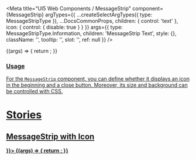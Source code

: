 
<Meta
  title="UI5 Web Components / MessageStrip"
  component={MessageStrip}
  argTypes={{
    ...createSelectArgTypes({ type: MessageStripType }),
    ...DocsCommonProps,
    children: { control: 'text' },
    icon: { control: { disable: true } }
  }}
  args={{
    type: MessageStripType.Information,
    children: 'MessageStrip Text',
    style: {},
    className: '',
    tooltip: '',
    slot: '',
    ref: null
  }}
/>

<DocsHeader />

<Canvas>
  <Story name="Default">
    {(args) => {
      return <MessageStrip {...args} />;
    }}
  </Story>
</Canvas>

<ArgsTable story="." />
<div style={{ fontFamily: 'var(--sapFontFamily)', fontSize: 'var(--sapFontSize)', color: 'var(--sapTextColor)' }}>
  <h3 id="usage" tabindex="-1">
    <a aria-hidden="true" href="#usage" tabindex="-1" target="_self" class="css-yi0p10" />
    Usage
  </h3>
  For the <code>MessageStrip</code> component, you can define whether it displays an icon in the beginning and a close button.
  Moreover, its size and background can be controlled with CSS.
</div>

<b />

# Stories

<b />

## MessageStrip with Icon

<Canvas>
  <Story name="with Icon" args={{ icon: <Icon name="employee" /> }}>
    {(args) => {
      return <MessageStrip {...args} />;
    }}
  </Story>
</Canvas>
